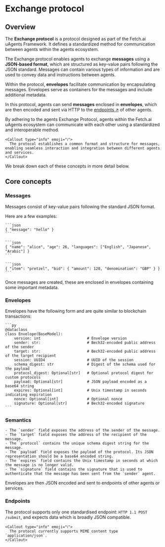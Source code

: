 
# Exchange protocol

## Overview

The **Exchange protocol** is a protocol designed as part of the Fetch.ai uAgents Framework. It defines a standardized method for communication between agents within the agents ecosystem.

The Exchange protocol enables agents to exchange **messages** using a **JSON-based format**, which are structured as key-value pairs following the JSON standard. Messages can contain various types of information and are used to convey data and instructions between agents.

Within the protocol, **envelopes** facilitate communication by encapsulating messages. Envelopes serve as containers for the messages and include additional metadata.

In this protocol, agents can send **messages** enclosed in **envelopes**, which are then encoded and sent via HTTP to the [endpoints ↗️](/references/contracts/uagents-almanac/endpoints) of other agents.

By adhering to the agents Exchange Protocol, agents within the Fetch.ai uAgents ecosystem can communicate with each other using a standardized and interoperable method.

    <Callout type="info" emoji="ℹ️">
      The protocol establishes a common format and structure for messages, enabling seamless interaction and integration between different agents and services.
    </Callout>

We break down each of these concepts in more detail below.

## Core concepts

### Messages

Messages consist of key-value pairs following the standard JSON format.

Here are a few examples:

    ```json
    { "message": "hello" }
    ```

    ```json
    { "name": "alice", "age": 26, "languages": ["English", "Japanese", "Arabic"] }
    ```

    ```json
    { "item": "pretzel", "bid": { "amount": 120, "denomination": "GBP" } }
    ```

Once messages are created, these are enclosed in envelopes containing some important metadata.

### Envelopes

Envelopes have the following form and are quite similar to blockchain transactions:

    ```py
    @dataclass
    class Envelope(BaseModel):
        version: int                     # Envelope version
        sender: str:                     # Bech32-encoded public address of the sender
        target: str:                     # Bech32-encoded public address of the target recipient
        session: UUID4                   # UUID of the session
        schema_digest: str               # Digest of the schema used for the payload
        protocol_digest: Optional[str]   # Optional protocol digest for custom protocols
        payload: Optional[str]           # JSON payload encoded as a base64 string
        expires: Optional[int]           # Unix timestamp in seconds indicating expiration
        nonce: Optional[int]             # Optional nonce
        signature: Optional[str]         # Bech32-encoded signature
    ```

### Semantics

    - The `sender` field exposes the address of the sender of the message.
    - The `target` field exposes the address of the recipient of the message.
    - The `protocol` contains the unique schema digest string for the message.
    - The `payload` field exposes the payload of the protocol. Its JSON representation should be a base64 encoded string.
    - The `expires` field contains the Unix timestamp in seconds at which the message is no longer valid.
    - The `signature` field contains the signature that is used to authenticate that the message has been sent from the `sender` agent.

Envelopes are then JSON encoded and sent to endpoints of other agents or services.

### Endpoints

The protocol supports only one standardised endpoint: `HTTP 1.1 POST /submit`, and expects data which is broadly JSON compatible.

    <Callout type="info" emoji="ℹ️">
      The protocol currently supports MIME content type `application/json`.
    </Callout>
